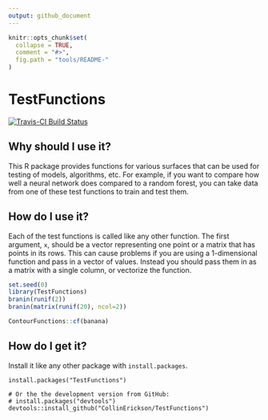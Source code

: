 ```yaml
---
output: github_document
---
```


<!-- README.md is generated from README.Rmd. Please edit that file -->

```r
knitr::opts_chunk$set(
  collapse = TRUE,
  comment = "#>",
  fig.path = "tools/README-"
)
```


# TestFunctions

[![Travis-CI Build Status](https://travis-ci.org/CollinErickson/TestFunctions.svg?branch=master)](https://travis-ci.org/CollinErickson/TestFunctions)

## Why should I use it?

This R package provides functions for various surfaces that can be used 
for testing of models, algorithms, etc. For example, if you want to compare
how well a neural network does compared to a random forest, you can take 
data from one of these test functions to train and test them. 

## How do I use it?

Each of the test functions is called like any other function. The first argument, `x`, should
be a vector representing one point or a matrix that has points in its rows. This can cause 
problems if you are using a 1-dimensional function and pass in a vector of values. 
Instead you should pass them in as a matrix with a single column, or vectorize the function.

```r
set.seed(0)
library(TestFunctions)
branin(runif(2))
branin(matrix(runif(20), ncol=2))
```

```r
ContourFunctions::cf(banana)
```


## How do I get it?

Install it like any other package with `install.packages`.

```
install.packages("TestFunctions")

# Or the the development version from GitHub:
# install.packages("devtools")
devtools::install_github("CollinErickson/TestFunctions")
```

